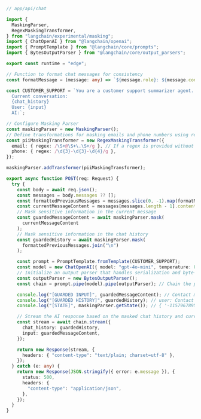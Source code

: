 ```typescript
// app/api/chat

import {
  MaskingParser,
  RegexMaskingTransformer,
} from "langchain/experimental/masking";
import { ChatOpenAI } from "@langchain/openai";
import { PromptTemplate } from "@langchain/core/prompts";
import { BytesOutputParser } from "@langchain/core/output_parsers";

export const runtime = "edge";

// Function to format chat messages for consistency
const formatMessage = (message: any) => `${message.role}: ${message.content}`;

const CUSTOMER_SUPPORT = `You are a customer support summarizer agent. Always include masked PII in your response.
  Current conversation:
  {chat_history}
  User: {input}
  AI:`;

// Configure Masking Parser
const maskingParser = new MaskingParser();
// Define transformations for masking emails and phone numbers using regular expressions
const piiMaskingTransformer = new RegexMaskingTransformer({
  email: { regex: /\S+@\S+\.\S+/g }, // If a regex is provided without a mask we fallback to a simple default hashing function
  phone: { regex: /\d{3}-\d{3}-\d{4}/g },
});

maskingParser.addTransformer(piiMaskingTransformer);

export async function POST(req: Request) {
  try {
    const body = await req.json();
    const messages = body.messages ?? [];
    const formattedPreviousMessages = messages.slice(0, -1).map(formatMessage);
    const currentMessageContent = messages[messages.length - 1].content; // Extract the content of the last message
    // Mask sensitive information in the current message
    const guardedMessageContent = await maskingParser.mask(
      currentMessageContent
    );
    // Mask sensitive information in the chat history
    const guardedHistory = await maskingParser.mask(
      formattedPreviousMessages.join("\n")
    );

    const prompt = PromptTemplate.fromTemplate(CUSTOMER_SUPPORT);
    const model = new ChatOpenAI({ model: "gpt-4o-mini", temperature: 0.8 });
    // Initialize an output parser that handles serialization and byte-encoding for streaming
    const outputParser = new BytesOutputParser();
    const chain = prompt.pipe(model).pipe(outputParser); // Chain the prompt, model, and output parser together

    console.log("[GUARDED INPUT]", guardedMessageContent); // Contact me at -1157967895 or -1626926859.
    console.log("[GUARDED HISTORY]", guardedHistory); // user: Contact me at -1157967895 or -1626926859. assistant: Thank you for providing your contact information.
    console.log("[STATE]", maskingParser.getState()); // { '-1157967895' => 'jane.doe@email.com', '-1626926859' => '555-123-4567'}

    // Stream the AI response based on the masked chat history and current message
    const stream = await chain.stream({
      chat_history: guardedHistory,
      input: guardedMessageContent,
    });

    return new Response(stream, {
      headers: { "content-type": "text/plain; charset=utf-8" },
    });
  } catch (e: any) {
    return new Response(JSON.stringify({ error: e.message }), {
      status: 500,
      headers: {
        "content-type": "application/json",
      },
    });
  }
}
```